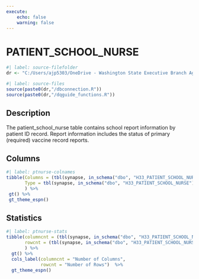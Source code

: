 ```yaml
---
execute:
    echo: false
    warning: false
---
```


# PATIENT_SCHOOL_NURSE {.unnumbered}

```r
#| label: source-filefolder
dr <- "C:/Users/ajp5303/OneDrive - Washington State Executive Branch Agencies/source_scripts"
```

```r
#| label: source-files
source(paste0(dr,"/dbconnection.R"))
source(paste0(dr,"/dqguide_functions.R"))
```

## Description

The patient_school_nurse table contains school report information by patient ID record. Report information includes the status of primary (required) vaccine record reports.

## Columns

```r
#| label: ptnurse-colnames
tibble(Columns = (tbl(synapse, in_schema("dbo", "H33_PATIENT_SCHOOL_NURSE")) %>% colnames()),
       Type = tbl(synapse, in_schema("dbo", "H33_PATIENT_SCHOOL_NURSE")) %>% head(1) %>% as_tibble() %>% sapply(class)
       ) %>%
 gt() %>%
 gt_theme_espn()
```

## Statistics

```r
#| label: ptnurse-stats
tibble(columncnt = (tbl(synapse, in_schema("dbo", "H33_PATIENT_SCHOOL_NURSE")) %>% ncol()),
       rowcnt = (tbl(synapse, in_schema("dbo", "H33_PATIENT_SCHOOL_NURSE"))) %>% nrow2()
       ) %>%
  gt() %>%
  cols_label(columncnt = "Number of Columns",
             rowcnt = "Number of Rows")  %>%
  gt_theme_espn()
```
